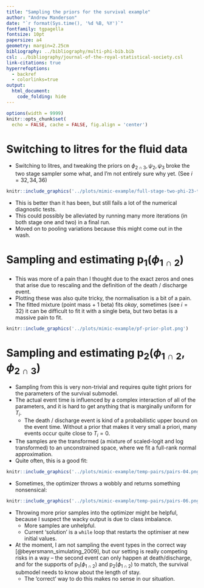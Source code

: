 ```yaml
---
title: "Sampling the priors for the survival example"
author: "Andrew Manderson"
date: "`r format(Sys.time(), '%d %B, %Y')`"
fontfamily: tgpagella
fontsize: 10pt
papersize: a4
geometry: margin=2.25cm
bibliography: ../bibliography/multi-phi-bib.bib
csl: ../bibliography/journal-of-the-royal-statistical-society.csl
link-citations: true
hyperrefoptions:
  - backref
  - colorlinks=true
output:
  html_document:
    code_folding: hide
---
```


\newcommand{\pd}{\text{p}}

<!--
Rscript -e 'rmarkdown::render("rmd-reports/2021-06-02_prior-sampling.rmd")'
-->

```r
options(width = 9999)
knitr::opts_chunk$set(
  echo = FALSE, cache = FALSE, fig.align = 'center')
```

# Switching to litres for the fluid data

- Switching to litres, and tweaking the priors on $\phi_{2 \cap 3}, \psi_{2}, \psi_{3}$ broke the two stage sampler some what, and I'm not entirely sure why yet. (See $i = 32, 34, 36$)

```r
knitr::include_graphics('../plots/mimic-example/full-stage-two-phi-23-trace.png')
```

- This is better than it has been, but still fails a lot of the numerical diagnostic tests.
- This could possibly be alleviated by running many more iterations (in both stage one and two) in a final run.
- Moved on to pooling variations because this might come out in the wash.

# Sampling and estimating $\pd_{1}(\phi_{1 \cap 2})$

- This was more of a pain than I thought due to the exact zeros and ones that arise due to rescaling and the definition of the death / discharge event.
- Plotting these was also quite tricky, the normalisation is a bit of a pain.
- The fitted mixture (point mass + 1 beta) fits _okay_, sometimes (see $i = 32$) it can be difficult to fit it with a single beta, but two betas is a massive pain to fit.

```r
knitr::include_graphics('../plots/mimic-example/pf-prior-plot.png')
```

# Sampling and estimating $\pd_{2}(\phi_{1 \cap 2}, \phi_{2 \cap 3})$

- Sampling from this is very non-trivial and requires quite tight priors for the parameters of the survival submodel.
- The actual event time is influenced by a complex interaction of all of the parameters, and it is hard to get anything that is marginally uniform for $T_{i}$.
    - The death / discharge event is kind of a probabilistic upper bound on the event time. Without a prior that makes it very small a priori, many events occur quite close to $T_{i} = 0$.
- The samples are the transformed (a mixture of scaled-logit and log transformed) to an unconstrained space, where we fit a full-rank normal approximation.
- Quite often, this is a good fit:
```r
knitr::include_graphics('../plots/mimic-example/temp-pairs/pairs-04.png')
```
- Sometimes, the optimizer throws a wobbly and returns something nonsensical:
```r
knitr::include_graphics('../plots/mimic-example/temp-pairs/pairs-06.png')
```
- Throwing more prior samples into the optimizer might be helpful, because I suspect the wacky output is due to class imbalance.
    - More samples are unhelpful.
    - Current 'solution' is a `while` loop that restarts the optimiser at new initial values.
- At the moment, I am not sampling the event types in the correct way [@beyersmann_simulating_2009], but our setting is really competing risks in a way -- the second event can only happen at death/discharge, and for the supports of $\pd_{1}(\phi_{1 \cap 2})$ and $\pd_{2}(\phi_{1 \cap 2})$ to match, the survival submodel needs to know about the length of stay.
    - The 'correct' way to do this makes no sense in our situation.